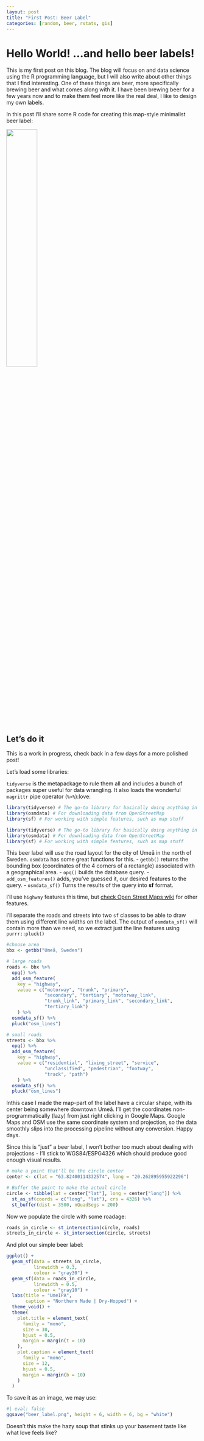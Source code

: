 ```yaml
---
layout: post
title: "First Post: Beer Label"
categories: [random, beer, rstats, gis]
---
```


# Hello World! ...and hello beer labels!

This is my first post on this blog. The blog will focus on and data science using the R programming language, but I will also write about other things that I find interesting. One of these things are beer, more specifically brewing beer and what comes along with it. I have been brewing beer for a few years now and to make them feel more like the real deal, I like to design my own labels.

In this post I'll share some R code for creating this map-style minimalist beer label:

![](beer_label.png){fig-align="center" width=40%}


## Let's do it


::: callout-note
This is a work in progress, check back in a few days for a more polished post!
:::


Let's load some libraries:

`tidyverse` is the metapackage to rule them all and includes a bunch of packages super useful for data wrangling. It also loads the wonderful `magrittr` pipe operator (`%>%`):love:

```r
library(tidyverse) # The go-to library for basically doing anything in R nowadays
library(osmdata) # For downloading data from OpenStreetMap
library(sf) # For working with simple features, such as map stuff
```

```r
library(tidyverse) # The go-to library for basically doing anything in R nowadays
library(osmdata) # For downloading data from OpenStreetMap
library(sf) # For working with simple features, such as map stuff
```

This beer label will use the road layout for the city of Umeå in the north of Sweden. `osmdata` has some great functions for this. 
- `getbb()` returns the bounding box (coordinates of the 4 corners of a rectangle) associated with a geographical area.
- `opq()` builds the database query.
- `add_osm_features()` adds, you've guessed it, our desired features to the query. 
- `osmdata_sf()` Turns the results of the query into **sf** format.


I'll use `highway` features this time, but [check Open Street Maps wiki](https://wiki.openstreetmap.org/wiki/Map_features#Highway) for other features.

I'll separate the roads and streets into two `sf` classes to be able to draw them using different line widths on the label. The output of `osmdata_sf()` will contain more than we need, so we extract just the line features using `purrr::pluck()`

```r
#choose area
bbx <- getbb("Umeå, Sweden")

# large roads
roads <- bbx %>%
  opq() %>%
  add_osm_feature(
    key = "highway",
    value = c("motorway", "trunk", "primary",
              "secondary", "tertiary", "motorway_link",
              "trunk_link", "primary_link", "secondary_link",
              "tertiary_link")
    ) %>%
  osmdata_sf() %>% 
  pluck("osm_lines") 

# small roads
streets <- bbx %>%
  opq() %>%
  add_osm_feature(
    key = "highway",
    value = c("residential", "living_street", "service",
              "unclassified", "pedestrian", "footway",
              "track", "path")
    ) %>%
  osmdata_sf() %>% 
  pluck("osm_lines") 
```

Inthis case I made the map-part of the label have a circular shape, with its center being somewhere downtown Umeå.  I'll get the coordinates non-programmatically (lazy) from just right clicking in Google Maps. Google Maps and OSM use the same coordinate system and projection, so the data smoothly slips into the processing pipeline without any conversion. Happy days.

Since this is "just" a beer label, I won't bother too much about dealing with projections - I'll stick to WGS84/ESPG4326 which should produce good enough visual results.

```r
# make a point that'll be the circle center
center <- c(lat = "63.82400114332574", long = "20.262895955922296")

# Buffer the point to make the actual circle
circle <- tibble(lat = center["lat"], long = center["long"]) %>%
  st_as_sf(coords = c("long", "lat"), crs = 4326) %>%
  st_buffer(dist = 3500, nQuadSegs = 200)
```

Now we populate the circle with some roadage:

```r
roads_in_circle <- st_intersection(circle, roads)
streets_in_circle <- st_intersection(circle, streets)
```

And plot our simple beer label:

```r
ggplot() +
  geom_sf(data = streets_in_circle,
          linewidth = 0.3,
          colour = "gray30") +
  geom_sf(data = roads_in_circle,
          linewidth = 0.5,
          colour = "gray10") +
  labs(title = "UmeIPA",
       caption = "Northern Made | Dry-Hopped") +
  theme_void() +
  theme(
    plot.title = element_text(
      family = "mono",
      size = 30,
      hjust = 0.5,
      margin = margin(t = 10)
    ),
    plot.caption = element_text(
      family = "mono",
      size = 12,
      hjust = 0.5,
      margin = margin(b = 10)
    )
  )
```

To save it as an image, we may use:

```r
#| eval: false
ggsave("beer_label.png", height = 6, width = 6, bg = "white")
```

Doesn't this make the hazy soup that stinks up your basement taste like what love feels like?
